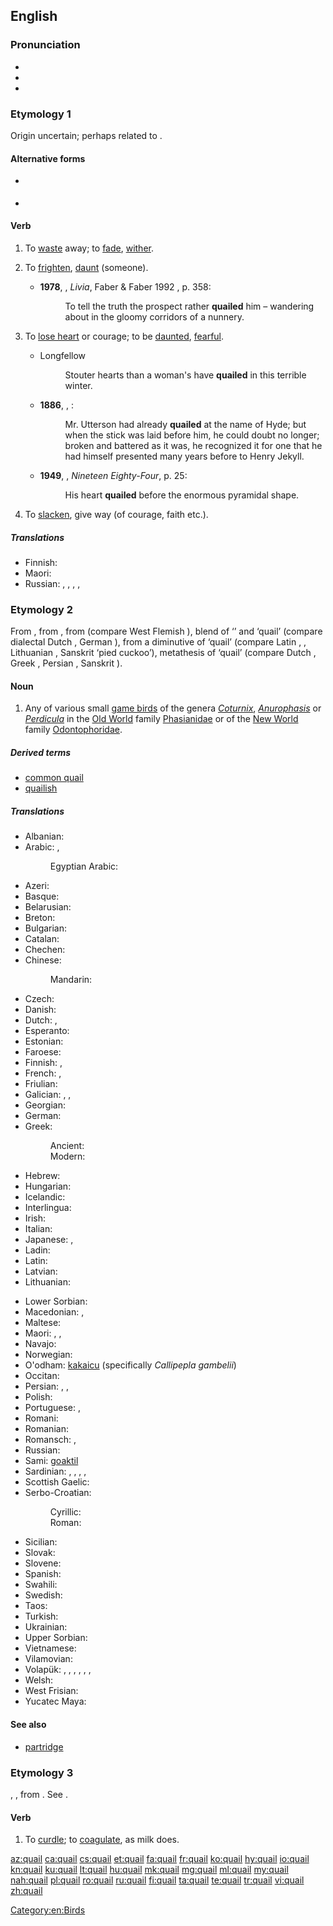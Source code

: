 {{also|Quail}}
==English==
{{wikipedia}}

===Pronunciation===
* {{IPA|/ˈkweɪl/}}
* {{audio|en-us-quail.ogg|Audio (US)}}
* {{rhymes|eɪl}}

===Etymology 1===
Origin uncertain; perhaps related to {{etyl|dum|en}} {{term|queilen|lang=dum}}.

====Alternative forms====
* {{l|en|quele}} {{qualifier|obsolete}}
* {{l|en|queal}}

====Verb====
{{en-verb}}

# {{context|intransitive|lang=en}} To [[waste]] away; to [[fade]], [[wither]]. {{defdate|from 15th c.}}
# {{context|transitive|now|_|rare|lang=en}} To [[frighten]], [[daunt]] (someone). {{defdate|from 16th c.}}
#* '''1978''', {{w|Lawrence Durrell}}, ''Livia'', Faber & Faber 1992 {{qualifier|Avignon Quintet}}, p. 358:
#*: To tell the truth the prospect rather '''quailed''' him – wandering about in the gloomy corridors of a nunnery.
# {{context|intransitive|lang=en}} To [[lose heart]] or courage; to be [[daunted]], [[fearful]]. {{defdate|from 16th c.}}
#* Longfellow
#*: Stouter hearts than a woman's have '''quailed''' in this terrible winter.
#* '''1886''', {{w|Robert Louis Stevenson}}, {{w|Strange Case Of Dr Jekyll And Mr Hyde}}:
#*: Mr. Utterson had already '''quailed''' at the name of Hyde; but when the stick was laid before him, he could doubt no longer; broken and battered as it was, he recognized it for one that he had himself presented many years before to Henry Jekyll.
#* '''1949''', {{w|George Orwell}}, ''Nineteen Eighty-Four'', p. 25:
#*: His heart '''quailed''' before the enormous pyramidal shape.
# {{context|intransitive|lang=en}} To [[slacken]], give way (of courage, faith etc.). {{defdate|from 16th c.}}

=====Translations=====
{{trans-top|to shrink or waver; to become fearful or doubtful}}
* Finnish: {{t-|fi|tutista}}
* Maori: {{t|mi|tungehe}}
* Russian: {{t+|ru|пасовать|tr=pasovátʹ}}, {{t+|ru|робеть|tr=robétʹ}}, {{t+|ru|трусить|tr=trúsitʹ}}, {{t+|ru|дрейфить|tr=dréjfitʹ}}, {{t+|ru|бздеть|tr=bzdetʹ}} {{qualifier|vulgar}}
{{trans-mid}}
{{trans-bottom}}

===Etymology 2===
From {{etyl|enm|en}} {{term|quaille|quaille, quaile|lang=enm}}, from {{etyl|xno|en}} {{term|quaille|lang=fro}}, from {{etyl|odt|en}} {{term/t|odt|*kwakila}} (compare West Flemish {{term|kwakkel|lang=vls}}), blend of {{term/t|odt|*kwak}} ‘{{l|en|quack}}’ and {{etyl|gem-pro|en}} {{term/t|gem-pro|*hwahtilō}} ‘quail’ (compare dialectal Dutch {{term|wachtel|lang=nl}}, German {{term|Wachtel|lang=de}}), from a diminutive of {{etyl|ine-pro|en}} {{term/t|ine-pro|*kʷoḱt-}} ‘quail’ (compare Latin {{term|coturnix|coturnīx|lang=la}}, {{term|cocturnix|cocturnīx|lang=la}}, Lithuanian {{term|vaštaka|lang=la}}, Sanskrit {{term|चातक|tr=cātaka|lang=sa}} ‘pied cuckoo’), metathesis of {{term/t|ine-pro|*u̯ortokʷ-}} ‘quail’ (compare Dutch {{term|kwartel|lang=nl}}, Greek {{term|ορτύκι|tr=ortýki|sc=polytonic|lang=grc}}, Persian {{term|ورتیج|tr=vartij’|lang=fa}}, Sanskrit {{term|वर्तका|tr=vartaka|lang=sa}}).

====Noun====
{{en-noun|pl= '''quail''' ''or for multiple species'', '''[[quails]]'''}}

# Any of various small [[game bird]]s of the genera ''[[Coturnix]]'', ''[[Anurophasis]]'' or ''[[Perdicula]]'' in the [[Old World]] family [[Phasianidae]] or of the [[New World]] family [[Odontophoridae]].

=====Derived terms=====
* [[common quail]]
* [[quailish]]

=====Translations=====
{{trans-top|any of several small game birds}}
* Albanian: {{t-|sq|shkurta}}
* Arabic: {{t-|ar|سمان|m-p|tr=sumān}}, {{t-|ar|سلوى|f-p|tr=salwa}}
*: Egyptian Arabic: {{tø|arz|سمان|m-p|tr=seman}}
* Azeri: {{t+|az|bildirçin}}
* Basque: {{t-|eu|galeper}}
* Belarusian: {{t-|be|перапелка|f}}
* Breton: {{t-|br|koailh}}
* Bulgarian: {{t+|bg|пъдпъдък|tr=pâdpâdâk|m}}
* Catalan: {{t-|ca|guatlla|f}}
* Chechen: {{tø|ce|лекъ}}
* Chinese:
*: Mandarin: {{t|cmn|鹌鹑|tr=ān chún|sc=Hani}}
* Czech: {{t+|cs|křepelka|f}}
* Danish: {{t-|da|vagtel}}
* Dutch: {{t+|nl|kwartel|m}}, {{t-|nl|kwakkel|m}}
* Esperanto: {{t-|eo|koturno}}
* Estonian: {{t-|et|vutt}}
* Faroese: {{t-|fo|vaktil}}
* Finnish: {{t+|fi|viiriäinen}} {{qualifier|Old World}}, {{t-|fi|amerikanviiriäinen}} {{qualifier|New World}}
* French: {{t+|fr|caille|f}}, {{t+|fr|caille des blés|f}}
* Friulian: {{tø|fur|cuaie}}
* Galician: {{t-|gl|paspallás|m}}, {{t-|gl|cordona|f}}, {{t-|gl|cordoniz|f}}
* Georgian: {{t-|ka|მწყერი|tr=mtsqeri|sc=Geor}}
* German: {{t+|de|Wachtel|f}}
* Greek:
*: Ancient: {{tø|grc|ὄρτυξ|tr=ortyx|m}}
*: Modern: {{t+|el|ορτύκι|tr=ortiki}}
* Hebrew: {{t+|he|שליו|m|tr=slav}}
* Hungarian: {{t+|hu|fürj}}
* Icelandic: {{t+|is|kornhæna}}
* Interlingua: {{t-|ia|qualia}}
* Irish: {{t-|ga|gearg|f}}
* Italian: {{t+|it|quaglia|f}}
* Japanese: {{t-|ja|ヨアロッパウズラ|tr=yoaroppauzura}}, {{t+|ja|鶉|tr=uzura|sc=Jpan}}
* Ladin: {{tø|lad|caia|f}}
* Latin: {{t-|la|coturnix|f}}
* Latvian: {{t-|lv|paipala}}
* Lithuanian: {{t+|lt|putpelė}}
{{trans-mid}}
* Lower Sorbian: {{tø|dsb|paśpula}}
* Macedonian: {{t-|mk|потполошка|f|tr=potpóloška}}, {{t-|mk|препелица|f|tr=prepélica}}
* Maltese: {{t-|mt|summiena|f}}
* Maori: {{t|mi|koreke}}, {{t|mi|tāreke}}, {{t|mi|koitāreke}}
* Navajo: {{tø|nv|díłdánii}}
* Norwegian: {{t+|no|vaktel|m}}
* O'odham: [[kakaicu]] (specifically ''Callipepla gambelii'')
* Occitan: {{t-|oc|catla|f}}
* Persian: {{t+|fa|بلدرچین|tr=belderčin}}, {{t+|fa|بدبده|tr=badbade}}, {{t+|fa|کرک|tr=karak|sc=fa-Arab}}
* Polish: {{t+|pl|przepiórka|f}}
* Portuguese: {{t-|pt|codorna|f}}, {{t+|pt|codorniz|f}}
* Romani: {{tø|rom|dropya|f}}
* Romanian: {{t-|ro|prepelița}}
* Romansch: {{t-|rm|quacra}}, {{t-|rm|quaiglia}}
* Russian: {{t+|ru|перепел|m|tr=pérepel}}
* Sami: [[goaktil]]
* Sardinian: {{t-|sc|xrìcchibi}}, {{t-|sc|trepotès}}, {{t-|sc|cricchibì}}, {{t-|sc|guàgliulu}}, {{t-|sc|cualla}}
* Scottish Gaelic: {{t-|gd|gearradh-gort|m}}
* Serbo-Croatian:
*: Cyrillic: {{t-|sh|препелица|f|sc=Cyrl}}
*: Roman: {{t-|sh|prepelica|f}}
* Sicilian: {{t-|scn|quagghia|f}}
* Slovak: {{t-|sk|prepelica|f}}
* Slovene: {{t+|sl|prepelica|f}}
* Spanish: {{t-|es|codorniz|f}}
* Swahili: {{t+|sw|tombo}}
* Swedish: {{t+|sv|vaktel}}
* Taos: {{tø|twf|hȕolóna}}
* Turkish: {{t+|tr|bıldırcın}}
* Ukrainian: {{t-|uk|перепел|m|tr=perepel}}
* Upper Sorbian: {{t-|hsb|pocpula}}
* Vietnamese: {{t-|vi|chim cút}}
* Vilamovian: {{tø|wym|bukfuruk}}
* Volapük: {{qualifier|male or female}} {{t-|vo|kotur}}, {{qualifier|male}} {{t-|vo|hikotur}}, {{qualifier|female}} {{t-|vo|jikotur}}, {{qualifier|male or female offspring, young}} {{t-|vo|koturül}}, {{qualifier|male offspring, young}} {{t-|vo|hikoturül}}, {{qualifier|female offspring, young}} {{t-|vo|jikoturül}}, {{qualifier|older term}} {{t-|vo|kuit}}
* Welsh: {{t-|cy|sofliar}}
* West Frisian: {{t+|fy|kwartel}}
* Yucatec Maya: {{tø|yua|beech'}}
{{trans-bottom}}

====See also====
* [[partridge]]

===Etymology 3===
{{etyl|fro|en}} {{term|coaillier|lang=fro}}, {{etyl|fr|en}} {{term|cailler|lang=fr}}, from {{etyl|la|en}} {{lena}} {{term|coagulare|lang=la}}. See {{term|coagulate|lang=en}}.

====Verb====
{{en-verb}}

# To [[curdle]]; to [[coagulate]], as milk does.
#: {{rfquotek|Holland}}

{{Webster 1913}}

[[Category:en:Birds]]

[[az:quail]]
[[ca:quail]]
[[cs:quail]]
[[et:quail]]
[[fa:quail]]
[[fr:quail]]
[[ko:quail]]
[[hy:quail]]
[[io:quail]]
[[kn:quail]]
[[ku:quail]]
[[lt:quail]]
[[hu:quail]]
[[mk:quail]]
[[mg:quail]]
[[ml:quail]]
[[my:quail]]
[[nah:quail]]
[[pl:quail]]
[[ro:quail]]
[[ru:quail]]
[[fi:quail]]
[[ta:quail]]
[[te:quail]]
[[tr:quail]]
[[vi:quail]]
[[zh:quail]]